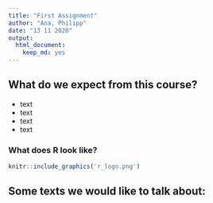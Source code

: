 ```yaml
---
title: "First Assignment"
author: "Ana, Philipp"
date: "13 11 2020"
output: 
  html_document: 
    keep_md: yes
---
```


## What do we expect from this course?

- text
- text
- text
- text 


### What does R look like?
```r
knitr::include_graphics('r_logo.png')
```




## Some texts we would like to talk about: